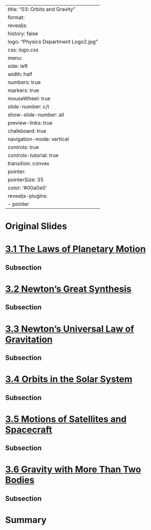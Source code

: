 
---
title: "03: Orbits and Gravity"
format:
  revealjs:
    history: false
    logo: "Physics Department Logo2.jpg"
    css: logo.css
    menu:
      side: left
      width: half
      numbers: true
      markers: true
    mouseWheel: true
    slide-number: c/t 
    show-slide-number: all
    preview-links: true
    chalkboard: true
    navigation-mode: vertical
    controls: true
    controls-tutorial: true
    transition: convex
    pointer:
      pointerSize: 35
      color: '#00a0e0'
revealjs-plugins:
  - pointer
---

# Original Slides
## {background-image="figures/03/crop-pg_0001.svg" background-size="75%"} 
## {background-image="figures/03/crop-pg_0002.svg" background-size="75%"} 
## {background-image="figures/03/crop-pg_0003.svg" background-size="75%"} 
## {background-image="figures/03/crop-pg_0004.svg" background-size="75%"} 
## {background-image="figures/03/crop-pg_0005.svg" background-size="75%"} 
## {background-image="figures/03/crop-pg_0006.svg" background-size="75%"} 
## {background-image="figures/03/crop-pg_0007.svg" background-size="75%"} 
## {background-image="figures/03/crop-pg_0008.svg" background-size="75%"} 
## {background-image="figures/03/crop-pg_0009.svg" background-size="75%"} 
## {background-image="figures/03/crop-pg_0010.svg" background-size="75%"} 
## {background-image="figures/03/crop-pg_0011.svg" background-size="75%"} 
## {background-image="figures/03/crop-pg_0012.svg" background-size="75%"} 
## {background-image="figures/03/crop-pg_0013.svg" background-size="75%"} 
## {background-image="figures/03/crop-pg_0014.svg" background-size="75%"} 
## {background-image="figures/03/crop-pg_0015.svg" background-size="75%"} 
## {background-image="figures/03/crop-pg_0016.svg" background-size="75%"} 
## {background-image="figures/03/crop-pg_0017.svg" background-size="75%"} 
## {background-image="figures/03/crop-pg_0018.svg" background-size="75%"} 
## {background-image="figures/03/crop-pg_0019.svg" background-size="75%"} 
## {background-image="figures/03/crop-pg_0020.svg" background-size="75%"} 
## {background-image="figures/03/crop-pg_0021.svg" background-size="75%"} 
## {background-image="figures/03/crop-pg_0022.svg" background-size="75%"} 
## {background-image="figures/03/crop-pg_0023.svg" background-size="75%"} 
## {background-image="figures/03/crop-pg_0024.svg" background-size="75%"} 
## {background-image="figures/03/crop-pg_0025.svg" background-size="75%"} 
## {background-image="figures/03/crop-pg_0026.svg" background-size="75%"} 
## {background-image="figures/03/crop-pg_0027.svg" background-size="75%"} 
## {background-image="figures/03/crop-pg_0028.svg" background-size="75%"} 
## {background-image="figures/03/crop-pg_0029.svg" background-size="75%"} 
## {background-image="figures/03/crop-pg_0030.svg" background-size="75%"} 
## {background-image="figures/03/crop-pg_0031.svg" background-size="75%"} 
## {background-image="figures/03/crop-pg_0032.svg" background-size="75%"} 
## {background-image="figures/03/crop-pg_0033.svg" background-size="75%"} 
## {background-image="figures/03/crop-pg_0034.svg" background-size="75%"} 
## {background-image="figures/03/crop-pg_0035.svg" background-size="75%"} 
## {background-image="figures/03/crop-pg_0036.svg" background-size="75%"} 
## {background-image="figures/03/crop-pg_0037.svg" background-size="75%"} 
## {background-image="figures/03/crop-pg_0038.svg" background-size="75%"} 
## {background-image="figures/03/crop-pg_0039.svg" background-size="75%"} 
## {background-image="figures/03/crop-pg_0040.svg" background-size="75%"} 
## {background-image="figures/03/crop-pg_0041.svg" background-size="75%"} 
## {background-image="figures/03/crop-pg_0042.svg" background-size="75%"} 
## {background-image="figures/03/crop-pg_0043.svg" background-size="75%"} 
## {background-image="figures/03/crop-pg_0044.svg" background-size="75%"} 
## {background-image="figures/03/crop-pg_0045.svg" background-size="75%"} 
## {background-image="figures/03/crop-pg_0046.svg" background-size="75%"} 
## {background-image="figures/03/crop-pg_0047.svg" background-size="75%"} 
## {background-image="figures/03/crop-pg_0048.svg" background-size="75%"} 
## {background-image="figures/03/crop-pg_0049.svg" background-size="75%"} 
## {background-image="figures/03/crop-pg_0050.svg" background-size="75%"} 
## {background-image="figures/03/crop-pg_0051.svg" background-size="75%"} 
## {background-image="figures/03/crop-pg_0052.svg" background-size="75%"} 
## {background-image="figures/03/crop-pg_0053.svg" background-size="75%"} 
## {background-image="figures/03/crop-pg_0054.svg" background-size="75%"} 
## {background-image="figures/03/crop-pg_0055.svg" background-size="75%"} 



# [3.1 The Laws of Planetary Motion](https://openstax.org/books/astronomy-2e/pages/3-1-the-laws-of-planetary-motion)

## Subsection 

# [3.2 Newton's Great Synthesis](https://openstax.org/books/astronomy-2e/pages/3-2-newtons-great-synthesis)

## Subsection 

# [3.3 Newton's Universal Law of Gravitation](https://openstax.org/books/astronomy-2e/pages/3-3-newtons-universal-law-of-gravitation)

## Subsection 

# [3.4 Orbits in the Solar System](https://openstax.org/books/astronomy-2e/pages/3-4-orbits-in-the-solar-system)

## Subsection 

# [3.5 Motions of Satellites and Spacecraft](https://openstax.org/books/astronomy-2e/pages/3-5-motions-of-satellites-and-spacecraft)

## Subsection 

# [3.6 Gravity with More Than Two Bodies](https://openstax.org/books/astronomy-2e/pages/3-6-gravity-with-more-than-two-bodies)

## Subsection 

# Summary
